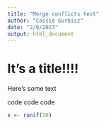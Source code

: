 ```yaml
---
title: "Merge conflicts test"
author: "Cassie Gurbisz"
date: "2/8/2023"
output: html_document
---
```


# It's a title!!!!

Here's some text

code code code
```r

x <- runif(10) 

```

